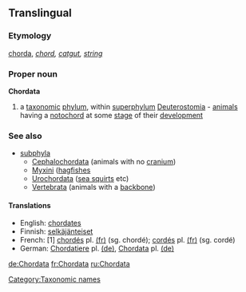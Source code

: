 ==Translingual==

===Etymology===
{{L.}} [[chorda]], ''[[chord]], [[catgut]], [[string]]''

===Proper noun===
{{wikipedia}}
'''Chordata'''

# a [[taxonomic]] [[phylum]], within [[superphylum]] [[Deuterostomia]] - [[animal]]s having a [[notochord]] at some [[stage]] of their [[development]]

===See also===
{{wikispecies}}
*[[subphyla]]
**[[Cephalochordata]] (animals with no [[cranium]])
**[[Myxini]] ([[hagfish]]es
**[[Urochordata]] ([[sea squirt]]s etc)
**[[Vertebrata]] (animals with a [[backbone]])

====Translations====
{{rfc-level|Translations at L4+ not in L3 POS section}}
{{top}}
*English: [[chordates]]
*Finnish: [[selkäjänteiset]]
*French: [1] [[chordés]] {{m}} pl. [[:fr:chordés|(fr)]] (sg. chordé); [[cordés]] {{m}} pl. [[:fr:cordés|(fr)]] (sg. cordé)
*German: [[Chordatiere]] {{f}} pl. [[:de:Chordatiere|(de)]], [[Chordata]] {{n}} pl. [[:de:Chordata|(de)]]
{{mid}}
{{bottom}}

[[Category:Taxonomic names]]

[[de:Chordata]]
[[fr:Chordata]]
[[ru:Chordata]]
